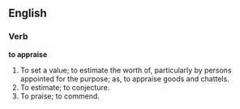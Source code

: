 ==English==

===Verb===

'''to appraise'''

#To set a value; to estimate the worth of, particularly by persons appointed for the purpose; as, to appraise goods and chattels.
#To estimate; to conjecture.
#To praise; to commend.